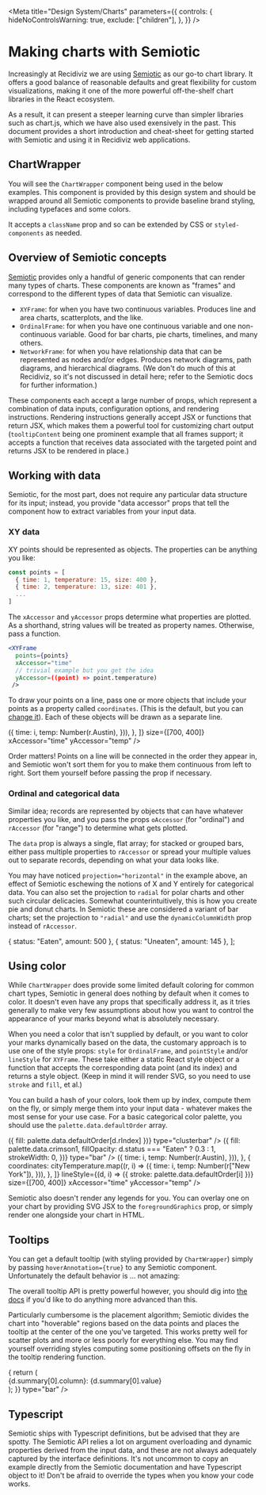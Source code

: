 <!--
// Recidiviz - a data platform for criminal justice reform
// Copyright (C) 2021 Recidiviz, Inc.
//
// This program is free software: you can redistribute it and/or modify
// it under the terms of the GNU General Public License as published by
// the Free Software Foundation, either version 3 of the License, or
// (at your option) any later version.
//
// This program is distributed in the hope that it will be useful,
// but WITHOUT ANY WARRANTY; without even the implied warranty of
// MERCHANTABILITY or FITNESS FOR A PARTICULAR PURPOSE. See the
// GNU General Public License for more details.
//
// You should have received a copy of the GNU General Public License
// along with this program. If not, see <https://www.gnu.org/licenses/>.
// =============================================================================
-->


<Meta
  title="Design System/Charts"
  parameters={{
    controls: {
      hideNoControlsWarning: true,
      exclude: ["children"],
    },
  }}
/>

# Making charts with Semiotic

Increasingly at Recidiviz we are using [Semiotic](https://semiotic.nteract.io/)
as our go-to chart library. It offers a good balance of reasonable defaults
and great flexibility for custom visualizations, making it one of the more
powerful off-the-shelf chart libraries in the React ecosystem.

As a result, it can present a steeper learning curve than simpler libraries
such as chart.js, which we have also used exensively in the past. This document
provides a short introduction and cheat-sheet for getting started with Semiotic
and using it in Recidiviz web applications.

## ChartWrapper

You will see the `ChartWrapper` component being used in the below examples.
This component is provided by this design system and should be wrapped around
all Semiotic components to provide baseline brand styling, including typefaces and
some colors.

<Canvas>
  <Story name="ChartWrapper" args={{ className: "" }}>
    <ChartWrapper>
      <OrdinalFrame
        axes={[
          {
            orient: "left",
            label: "frequency",
          },
        ]}
        data={letterFrequency}
        oAccessor="letter"
        oLabel
        oPadding={5}
        rAccessor="frequency"
        size={[600, 300]}
        title="English alphabet usage"
        type="bar"
      />
    </ChartWrapper>
  </Story>
</Canvas>

<ArgsTable of={ChartWrapper} />

It accepts a `className` prop and so can be extended by CSS or `styled-components` as needed.

## Overview of Semiotic concepts

[Semiotic](https://semiotic.nteract.io/) provides only a handful of generic components that
can render many types of charts. These components are known as "frames" and correspond to
the different types of data that Semiotic can visualize.

- `XYFrame`: for when you have two continuous variables. Produces line and area charts,
  scatterplots, and the like.
- `OrdinalFrame`: for when you have one continuous variable and one non-continuous variable.
  Good for bar charts, pie charts, timelines, and many others.
- `NetworkFrame`: for when you have relationship data that can be represented as nodes
  and/or edges. Produces network diagrams, path diagrams, and hierarchical diagrams.
  (We don't do much of this at Recidiviz, so it's not discussed in detail here; refer
  to the Semiotic docs for further information.)

These components each accept a large number of props, which represent a combination of
data inputs, configuration options, and rendering instructions. Rendering instructions
generally accept JSX or functions that return JSX, which makes them a powerful tool for
customizing chart output (`tooltipContent` being one prominent example that all frames
support; it accepts a function that receives data associated with the targeted point and
returns JSX to be rendered in place.)

## Working with data

Semiotic, for the most part, does not require any particular data structure for its input;
instead, you provide "data accessor" props that tell the component how to extract
variables from your input data.

### XY data

XY points should be represented as objects. The properties can be anything you like:

```js
const points = [
  { time: 1, temperature: 15, size: 400 },
  { time: 2, temperature: 13, size: 401 },
  ...
]
```

<Canvas>
  <Story name="Points">
    <ChartWrapper>
      <XYFrame
        axes={[{ orient: "left" }, { orient: "bottom" }]}
        points={exoplanets}
        size={[700, 300]}
        xAccessor="distance"
        yAccessor="radius"
      />
    </ChartWrapper>
  </Story>
</Canvas>

The `xAccessor` and `yAccessor` props determine what properties are plotted. As a shorthand,
string values will be treated as property names. Otherwise, pass a function.

```jsx
<XYFrame
  points={points}
  xAccessor="time"
  // trivial example but you get the idea
  yAccessor=((point) => point.temperature)
 />
```

To draw your points on a line, pass one or more objects that include your points as a property
called `coordinates`. (This is the default, but you can
[change it](https://semiotic.nteract.io/api/xyframe#linedataaccessor--string--function-)).
Each of these objects will be drawn as a separate line.

<Canvas>
  <Story name="Lines">
    <ChartWrapper>
      <XYFrame
        axes={[{ orient: "left" }, { orient: "bottom" }]}
        lines={[
          {
            coordinates: cityTemperature.map((r, i) => ({
              time: i,
              temp: Number(r.Austin),
            })),
          },
        ]}
        size={[700, 400]}
        xAccessor="time"
        yAccessor="temp"
      />
    </ChartWrapper>
  </Story>
</Canvas>

Order matters! Points on a line will be connected in the order they appear in, and Semiotic
won't sort them for you to make them continuous from left to right. Sort them yourself before
passing the prop if necessary.

### Ordinal and categorical data

Similar idea; records are represented by objects that can have whatever properties you like,
and you pass the props `oAccessor` (for "ordinal") and `rAccessor` (for "range") to determine
what gets plotted.

The `data` prop is always a single, flat array; for stacked or grouped bars, either pass
multiple properties to `rAccessor` or spread your multiple values out to separate records,
depending on what your data looks like.

<Canvas>
  <Story name="Bars">
    <ChartWrapper>
      <OrdinalFrame
        axes={[
          {
            orient: "left",
          },
        ]}
        data={letterFrequency}
        oAccessor="letter"
        oLabel
        oPadding={5}
        rAccessor="frequency"
        size={[600, 300]}
        type="bar"
      />
    </ChartWrapper>
    <ChartWrapper>
      <OrdinalFrame
        axes={[
          {
            orient: "bottom",
          },
        ]}
        data={cityTemperature.slice(0, 5)}
        margin={{ left: 75, bottom: 40 }}
        oAccessor="date"
        oLabel
        oPadding={15}
        projection="horizontal"
        rAccessor={["Austin", "New York", "San Francisco"]}
        size={[600, 300]}
        type="clusterbar"
      />
    </ChartWrapper>
  </Story>
</Canvas>

You may have noticed `projection="horizontal"` in the example above, an effect of
Semiotic eschewing the notions of X and Y entirely for categorical data. You can also
set the projection to `radial` for polar charts and other such circular delicacies.
Somewhat counterintuitively, this is how you create pie and donut charts. In
Semiotic these are considered a variant of bar charts; set the projection to
`"radial"` and use the `dynamicColumnWidth` prop instead of `rAccessor`.

  { status: "Eaten", amount: 500 },
  { status: "Uneaten", amount: 145 },
];

<Canvas>
  <Story name="Pies">
    <ChartWrapper>
      <OrdinalFrame
        data={pieData}
        oAccessor="status"
        dynamicColumnWidth="amount"
        oLabel
        projection="radial"
        size={[300, 300]}
        type="bar"
      />
    </ChartWrapper>
  </Story>
</Canvas>

## Using color

While `ChartWrapper` does provide some limited default coloring for common chart types,
Semiotic in general does nothing by default when it comes to color. It doesn't even
have any props that specifically address it, as it tries generally to make very few assumptions
about how you want to control the appearance of your marks beyond what is absolutely necessary.

When you need a color that isn't supplied by default, or you want to color your marks
dynamically based on the data, the customary approach is to use one of the style props:
`style` for `OrdinalFrame`, and `pointStyle` and/or `lineStyle` for `XYFrame`. These take
either a static React style object or a function that accepts the corresponding data point
(and its index) and returns a style object. (Keep in mind it will render SVG, so you need
to use `stroke` and `fill`, et al.)

You can build a hash of your colors, look them up by index, compute them on the fly,
or simply merge them into your input data - whatever makes the most sense for your use case.
For a basic categorical color palette, you should use the `palette.data.defaultOrder` array.

<Canvas>
  <Story name="Using colors">
    <ChartWrapper>
      <OrdinalFrame
        axes={[
          {
            orient: "left",
          },
        ]}
        data={cityTemperature.slice(0, 5)}
        oAccessor="date"
        oLabel
        oPadding={15}
        rAccessor={["Austin", "New York", "San Francisco"]}
        size={[600, 300]}
        // the rIndex property corresponds to the order in rAccessor
        style={(d) => ({ fill: palette.data.defaultOrder[d.rIndex] })}
        type="clusterbar"
      />
    </ChartWrapper>
    <ChartWrapper>
      <OrdinalFrame
        data={pieData}
        oAccessor="status"
        dynamicColumnWidth="amount"
        oLabel
        projection="radial"
        size={[300, 300]}
        style={(d) => ({
          fill: palette.data.crimson1,
          fillOpacity: d.status === "Eaten" ? 0.3 : 1,
          strokeWidth: 0,
        })}
        type="bar"
      />
    </ChartWrapper>
    <ChartWrapper>
      <XYFrame
        axes={[{ orient: "left" }, { orient: "bottom" }]}
        lines={[
          {
            coordinates: cityTemperature.map((r, i) => ({
              time: i,
              temp: Number(r.Austin),
            })),
          },
          {
            coordinates: cityTemperature.map((r, i) => ({
              time: i,
              temp: Number(r["New York"]),
            })),
          },
        ]}
        lineStyle={(d, i) => ({ stroke: palette.data.defaultOrder[i] })}
        size={[700, 400]}
        xAccessor="time"
        yAccessor="temp"
      />
    </ChartWrapper>
  </Story>
</Canvas>

Semiotic also doesn't render any legends for you. You can overlay one on your chart
by providing SVG JSX to the `foregroundGraphics` prop, or simply render one alongside
your chart in HTML.

## Tooltips

You can get a default tooltip (with styling provided by `ChartWrapper`) simply by
passing `hoverAnnotation={true}` to any Semiotic component. Unfortunately the default
behavior is ... not amazing:

<Canvas>
  <Story name="Tooltips">
    <ChartWrapper>
      <OrdinalFrame
        axes={[
          {
            orient: "left",
          },
        ]}
        data={letterFrequency}
        hoverAnnotation
        oAccessor="letter"
        oLabel
        oPadding={5}
        rAccessor="frequency"
        size={[600, 300]}
        type="bar"
      />
    </ChartWrapper>
  </Story>
</Canvas>

The overall tooltip API is pretty powerful however, you should dig into
[the docs](https://semiotic.nteract.io/guides/tooltips)
if you'd like to do anything more advanced than this.

Particularly cumbersome is the placement algorithm; Semiotic divides the chart
into "hoverable" regions based on the data points and places the tooltip at
the center of the one you've targeted. This works pretty well for scatter plots
and more or less poorly for everything else. You may find yourself overriding styles
computing some positioning offsets on the fly in the tooltip rendering function.

<Canvas>
  <ChartWrapper>
    <OrdinalFrame
      axes={[
        {
          orient: "left",
        },
      ]}
      data={letterFrequency}
      hoverAnnotation
      oAccessor="letter"
      oLabel
      oPadding={5}
      rAccessor="frequency"
      size={[600, 300]}
      tooltipContent={(d) => {
        return (
          <div
            className="tooltip-content"
            style={{
              // e.g., counteract the Y offset
              // so the tooltip doesn't jump up and down
              transform: `translate(0, ${-d.column.xyData[0].xy.y + 100}px)`,
            }}
          >
            <div>
              {d.summary[0].column}: {d.summary[0].value}
            </div>
          </div>
        );
      }}
      type="bar"
    />
  </ChartWrapper>
</Canvas>

## Typescript

Semiotic ships with Typescript definitions, but be advised that they are spotty.
The Semiotic API relies a lot on argument overloading and dynamic properties
derived from the input data, and these are not always adequately captured
by the interface definitions. It's not uncommon to copy an example directly
from the Semiotic documentation and have Typescript object to it! Don't be afraid
to override the types when you know your code works.

